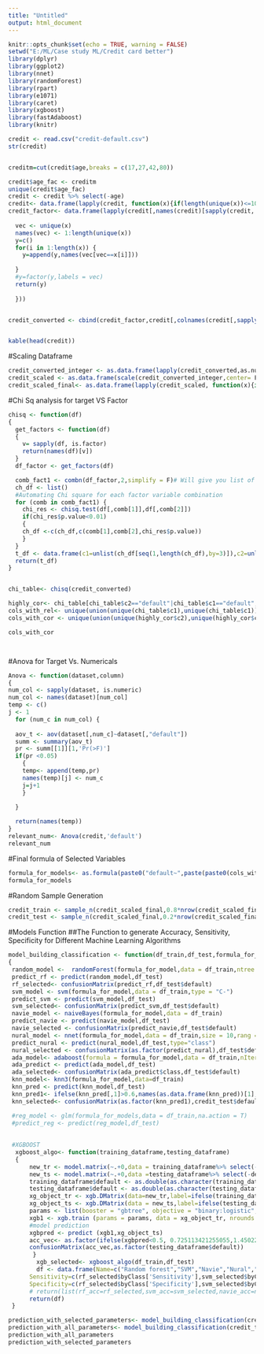 ---
title: "Untitled"
output: html_document
---

```{r setup, include=FALSE}
knitr::opts_chunk$set(echo = TRUE, warning = FALSE)
setwd("E:/ML/Case study ML/Credit card better")
library(dplyr)
library(ggplot2)
library(nnet)
library(randomForest)
library(rpart)
library(e1071)
library(caret)
library(xgboost)
library(fastAdaboost)
library(knitr)
```


```{r warning=FALSE}

credit <- read.csv("credit-default.csv")
str(credit)


creditm=cut(credit$age,breaks = c(17,27,42,80))

credit$age_fac <- creditm
unique(credit$age_fac)
credit <- credit %>% select(-age)
credit<- data.frame(lapply(credit, function(x){if(length(unique(x))<=10){factor(x,labels = unique(x))}else{x}}))
credit_factor<- data.frame(lapply(credit[,names(credit)[sapply(credit, is.factor)]], function(x){
  
  vec <- unique(x)
  names(vec) <- 1:length(unique(x))
  y=c()
  for(i in 1:length(x)) {
    y=append(y,names(vec[vec==x[i]]))
    
  }
  #y=factor(y,labels = vec)
  return(y)
  
  }))


credit_converted <- cbind(credit_factor,credit[,colnames(credit[,sapply(credit,is.numeric)])])


kable(head(credit))
```

#Scaling Dataframe
```{r}

credit_converted_integer <- as.data.frame(lapply(credit_converted,as.numeric))
credit_scaled <- as.data.frame(scale(credit_converted_integer,center= F,scale = T))
credit_scaled_final<- as.data.frame(lapply(credit_scaled, function(x){if(length(unique(x))<=10){factor(x)}else{x}}))

```



#Chi Sq analysis for target VS Factor
```{r warning=FALSE}

chisq <- function(df)
{
  get_factors <- function(df)
  {
    v= sapply(df, is.factor)
    return(names(df)[v])
  }
  df_factor <- get_factors(df)

  comb_fact1 <- combn(df_factor,2,simplify = F)# Will give you list of all the combinations of length 2
  ch_df <- list() 
  #Automating Chi square for each factor variable combination
  for (comb in comb_fact1) {
    chi_res <- chisq.test(df[,comb[1]],df[,comb[2]])
    if(chi_res$p.value<0.01)
    {
    ch_df <-c(ch_df,c(comb[1],comb[2],chi_res$p.value))
    }
  }
  t_df <- data.frame(c1=unlist(ch_df[seq(1,length(ch_df),by=3)]),c2=unlist(ch_df[seq(2,length(ch_df),by=3)]),chi=unlist(ch_df[seq(3,length(ch_df),by=3)]),stringsAsFactors=F)
  return(t_df)
}


chi_table<- chisq(credit_converted)

highly_cor<- chi_table[chi_table$c2=="default"|chi_table$c1=="default",]
cols_with_rel<- unique(union(unique(chi_table$c1),unique(chi_table$c1)))
cols_with_cor <- unique(union(unique(highly_cor$c2),unique(highly_cor$c1)))

cols_with_cor




```


#Anova for Target Vs. Numericals
```{r warning=FALSE}

Anova <- function(dataset,column)
{
num_col <- sapply(dataset, is.numeric)  
num_col <- names(dataset)[num_col]
temp <- c()
j <- 1
  for (num_c in num_col) {
  
  aov_t <- aov(dataset[,num_c]~dataset[,"default"])
  summ <- summary(aov_t)
  pr <- summ[[1]][1,'Pr(>F)']
  if(pr <0.05)
    {
    temp<- append(temp,pr)
    names(temp)[j] <- num_c
    j=j+1
    }
  
  }

  return(names(temp))
}
relevant_num<- Anova(credit,'default')
relevant_num
```

#Final formula of Selected Variables
```{r warning=FALSE}
formula_for_models<- as.formula(paste0("default~",paste(paste0(cols_with_cor[-1],collapse = "+"),paste0(relevant_num,collapse = "+"),sep="+")))
formula_for_models
```

#Random Sample Generation
```{r}
credit_train <- sample_n(credit_scaled_final,0.8*nrow(credit_scaled_final))
credit_test <- sample_n(credit_scaled_final,0.2*nrow(credit_scaled_final))
```


#Models Function 
##The Function to generate Accuracy, Sensitivity, Specificity for Different Machine Learning Algorithms 
```{r warning=FALSE}

model_building_classification <- function(df_train,df_test,formula_for_model)
{
 random_model <-  randomForest(formula_for_model,data = df_train,ntree = 65)
 predict_rf <- predict(random_model,df_test)
 rf_selected<- confusionMatrix(predict_rf,df_test$default)
 svm_model <- svm(formula_for_model,data = df_train,type = "C-")
 predict_svm <- predict(svm_model,df_test)
 svm_selected<- confusionMatrix(predict_svm,df_test$default)
 navie_model <- naiveBayes(formula_for_model,data = df_train)
 predict_navie <- predict(navie_model,df_test)
 navie_selected <- confusionMatrix(predict_navie,df_test$default)
 nural_model <- nnet(formula_for_model,data = df_train,size = 10,rang = 0.5)
 predict_nural <- predict(nural_model,df_test,type="class")
 nural_selected <- confusionMatrix(as.factor(predict_nural),df_test$default)
 ada_model<- adaboost(formula = formula_for_model,data = df_train,nIter = 200)
 ada_predict <- predict(ada_model,df_test)
 ada_selected<- confusionMatrix(ada_predict$class,df_test$default)
 knn_model<- knn3(formula_for_model,data=df_train)
 knn_pred <- predict(knn_model,df_test)
 knn_pred1<- ifelse(knn_pred[,1]>0.6,names(as.data.frame(knn_pred))[1],names(as.data.frame(knn_pred))[2])
 knn_selected<- confusionMatrix(as.factor(knn_pred1),credit_test$default)

 #reg_model <- glm(formula_for_models,data = df_train,na.action = T)
 #predict_reg <- predict(reg_model,df_test)
 
 
 #XGBOOST
  xgboost_algo<- function(training_dataframe,testing_dataframe)
  {
      new_tr <- model.matrix(~.+0,data = training_dataframe%>% select(-default)) 
      new_ts <- model.matrix(~.+0,data =testing_dataframe%>% select(-default))
      training_dataframe$default <- as.double(as.character(training_dataframe$default))
      testing_dataframe$default <- as.double(as.character(testing_dataframe$default))
      xg_object_tr <- xgb.DMatrix(data=new_tr,label=ifelse(training_dataframe$default==min(training_dataframe$default),0,1)) 
      xg_object_ts <- xgb.DMatrix(data = new_ts,label=ifelse(testing_dataframe$default==min(testing_dataframe$default),0,1))
      params <- list(booster = "gbtree", objective = "binary:logistic", eta=0.3, gamma=0, max_depth=6, min_child_weight=1, subsample=1, colsample_bytree=1)
      xgb1 <- xgb.train (params = params, data = xg_object_tr, nrounds = 79, watchlist = list(val=xg_object_ts,train=xg_object_tr), print.every.n = 10, early.stop.round = 10, maximize = F , eval_metric = "error")
      #model prediction
      xgbpred <- predict (xgb1,xg_object_ts)
      acc_vec<- as.factor(ifelse(xgbpred<0.5, 0.725113421255055,1.45022684251011))
      confusionMatrix(acc_vec,as.factor(testing_dataframe$default))
       }
        xgb_selected<- xgboost_algo(df_train,df_test)
        df <- data.frame(Name=c("Random forest","SVM","Navie","Nural","XGBoost","AdaBoost","Knn"),Accuracy=c(rf_selected$overall['Accuracy'],svm_selected$overall['Accuracy'],navie_selected$overall['Accuracy'],nural_selected$overall['Accuracy'],xgb_selected$overall['Accuracy'],ada_selected$overall['Accuracy'],knn_selected$overall['Accuracy']),
      Sensitivity=c(rf_selected$byClass['Sensitivity'],svm_selected$byClass['Sensitivity'],navie_selected$byClass['Sensitivity'],nural_selected$byClass['Sensitivity'],xgb_selected$byClass['Sensitivity'],ada_selected$byClass['Sensitivity'],knn_selected$byClass['Sensitivity']),
      Specificity=c(rf_selected$byClass['Specificity'],svm_selected$byClass['Specificity'],navie_selected$byClass['Specificity'],nural_selected$byClass['Specificity'],xgb_selected$byClass['Specificity'],ada_selected$byClass['Specificity'],knn_selected$byClass['Specificity']))
      # return(list(rf_acc=rf_selected,svm_acc=svm_selected,navie_acc=navie_selected,nural_acc=nural_selected,xgboost_acc=xgb_selected))  
      return(df)
 }

prediction_with_selected_parameters<- model_building_classification(credit_train,credit_test,formula_for_models)
prediction_with_all_parameters<- model_building_classification(credit_train,credit_test,as.formula("default~."))
prediction_with_all_parameters
prediction_with_selected_parameters


```



